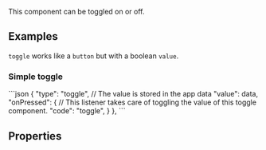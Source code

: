 
This component can be toggled on or off.

## Examples
`toggle` works like a `button` but with a boolean `value`.

### Simple toggle

<CodeBlock>
```json
{
    "type": "toggle",
    // The value is stored in the app data
    "value": data,
    "onPressed": {
        // This listener takes care of toggling the value of this toggle component.
        "code": "toggle",
    }
},
```
</CodeBlock>

## Properties
<PropertyTable schema={schema}/>
